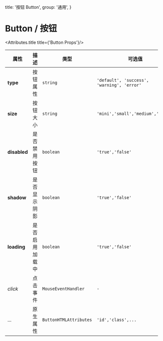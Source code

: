 
  title: '按钮 Button',
  group: '通用',
}

# Button / 按钮



<Attributes>

<Attributes.title title={'Button Props'}/>


| 属性         | 描述           | 类型                   | 可选值                                     | 默认      |
| ------------ | -------------- | ---------------------- | ------------------------------------------ | --------- |
| **type**     | 按钮属性       | `string`               | `'default', 'success', 'warning', 'error'` | `default` |
| **size**     | 按钮大小       | `string`               | `'mini','small','medium','large'`          | `medium`  |
| **disabled** | 是否禁用按钮   | `boolean`              | `'true','false'`                           | `false`   |
| **shadow**   | 是否显示阴影   | `boolean`              | `'true','false'`                           | `false`   |
| **loading**  | 是否启用加载中 | `boolean`              | `'true','false'`                           | `false`   |
| _click_      | 点击事件       | `MouseEventHandler`    | `-`                                        | `-`       |
| ...          | 原生属性       | `ButtonHTMLAttributes` | `'id','class',...`                         | `-`       |

</Attributes>
